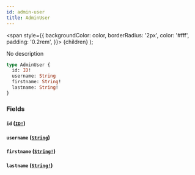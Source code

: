 ```yaml
---
id: admin-user
title: AdminUser
---
```


<span
style={{
      backgroundColor: color,
      borderRadius: '2px',
      color: '#fff',
      padding: '0.2rem',
    }}>
{children}
</span>
);

No description

```graphql
type AdminUser {
  id: ID!
  username: String
  firstname: String!
  lastname: String!
}
```

### Fields

#### `id` ([`ID!`](/v1/scalars/id))

#### `username` ([`String`](/v1/scalars/string))

#### `firstname` ([`String!`](/v1/scalars/string))

#### `lastname` ([`String!`](/v1/scalars/string))
